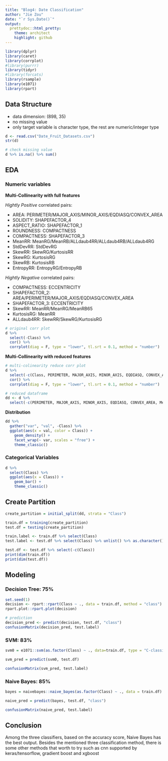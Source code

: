 ```yaml
---
title: "Blog4: Date Classification"
author: "Jie Zou"
date: "`r Sys.Date()`"
output:
  prettydoc::html_pretty:
    theme: architect
    highlight: github
---
```


```r
library(dplyr)
library(caret)
library(corrplot)
#library(purrr)
library(tidyr)
#library(forcats)
library(rsample)
library(e1071)
library(rpart)
```

## Data Structure

* data dimension: (898, 35)
* no missing value
* only target variable is character type, the rest are numeric/integer type

```r
d <- read.csv("Date_Fruit_Datasets.csv")
str(d)
```
```r
# check missing value
d %>% is.na() %>% sum()
```

## EDA
### Numeric variables

**Multi-Collinearity with full features**

*Hightly Positive* correlated pairs:

* AREA: PERIMETER/MAJOR_AXIS/MINOR_AXIS/EQDIASQ/CONVEX_AREA
* SOLIDITY: SHAPEFACTOR_4
* ASPECT_RATIO: SHAPEFACTOR_1
* ROUNDNESS: COMPACTNESS
* COMPACTNESS: SHAPEFACTOR_3
* MeanRR: MeanRG/MeanRB/ALLdaub4RR/ALLdaub4RB/ALLdaub4RG
* StdDevRR: StdDevRG
* SkewRR: SkewRG/KurtosisRR
* SkewRG: KurtosisRG
* SkewRB: KurtosisRB
* EntropyRR: EntropyRG/EntropyRB

*Hightly Negative* correlated pairs:

* COMPACTNESS: ECCENTRICITY
* SHAPEFACTOR_2: AREA/PERIMETER/MAJOR_AXIS/EQDIASQ/CONVEX_AREA
* SHAPEFACTOR_3: ECCENTRICITY
* SkewRR: MeanRR/MeanRG/MeanRB65
* KurtosisRG: MeanRR
* ALLdaub4RR: SkewRR/SkewRG/KurtosisRG
```r
# original corr plot
d %>% 
  select(-Class) %>% 
  cor() %>% 
  corrplot(diag = F, type = "lower", tl.srt = 0.1, method = "number")
```
**Multi-Collinearity with reduced features**
```r
# multi-colinearity reduce corr plot
d %>% 
  select(-c(Class, PERIMETER, MAJOR_AXIS, MINOR_AXIS, EQDIASQ, CONVEX_AREA, MeanRG, MeanRB, ALLdaub4RR, ALLdaub4RB, ALLdaub4RG,ROUNDNESS,SHAPEFACTOR_3, ECCENTRICITY,SkewRG, KurtosisRR, EntropyRG, EntropyRB, MeanRR, SHAPEFACTOR_1, SHAPEFACTOR_2, SHAPEFACTOR_4, StdDevRR, SkewRB)) %>% 
  cor() %>% 
  corrplot(diag = F, type = "lower", tl.srt = 0.1, method = "number")
```
```r
# reduced dataframe
dd <- d %>% 
  select(-c(PERIMETER, MAJOR_AXIS, MINOR_AXIS, EQDIASQ, CONVEX_AREA, MeanRG, MeanRB, ALLdaub4RR, ALLdaub4RB, ALLdaub4RG,ROUNDNESS,SHAPEFACTOR_3, ECCENTRICITY,SkewRG, KurtosisRR, EntropyRG, EntropyRB, MeanRR, SHAPEFACTOR_1, SHAPEFACTOR_2, SHAPEFACTOR_4, StdDevRR, SkewRB)) 
```

**Distribution**

```r
dd %>% 
  gather("var", "val", -Class) %>% 
  ggplot(aes(x = val, color = Class)) + 
    geom_density() +
    facet_wrap(~ var, scales = "free") + 
    theme_classic()
```


### Categorical Variables
```r
d %>% 
  select(Class) %>%
  ggplot(aes(x = Class)) +
    geom_bar() + 
    theme_classic()
```

## Create Partition
```r
create_partition = initial_split(dd, strata = "Class")

train.df = training(create_partition)
test.df = testing(create_partition)

train.label <- train.df %>% select(Class)
test.label <- test.df %>% select(Class) %>% unlist() %>% as.character() %>% as.factor()

test.df <- test.df %>% select(-c(Class))
print(dim(train.df))
print(dim(test.df))
```


## Modeling

### Decision Tree: 75%
```r
set.seed(1)
decision <- rpart::rpart(Class ~ ., data = train.df, method = "class")
rpart.plot::rpart.plot(decision)
```
```r

# prediction
decision_pred <- predict(decision, test.df, "class")
confusionMatrix(decision_pred, test.label)
```

### SVM: 83%
```r
svm0 = e1071::svm(as.factor(Class) ~ ., data=train.df, type = "C-classification", kernel = "sigmoid")
```
```r
svm_pred = predict(svm0, test.df)
```
```r
confusionMatrix(svm_pred, test.label)
```

### Naive Bayes: 85%
```r
bayes = naivebayes::naive_bayes(as.factor(Class) ~ ., data = train.df)
```
```r
naive_pred = predict(bayes, test.df, "class")
```
```r
confusionMatrix(naive_pred, test.label)
```


## Conclusion

Among the three classifiers, based on the accuracy score, Naive Bayes has the best output. Besides the mentioned three classification method, there is some other methods that worth to try such as cnn supported by keras/tensorflow, gradient boost and xgboost


